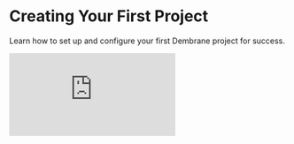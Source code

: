 # Creating Your First Project

Learn how to set up and configure your first Dembrane project for success.

<div
  style={{
    position: "relative",
    paddingBottom: "54.166666666666664%",
    height: 0
  }}
>
  <iframe
    src="https://www.loom.com/embed/ea4d6f3aae014c3bba125801bef6d964?sid=8d1f20ad-9018-43b3-8e52-04546789b7a5"
    frameBorder={0}
    webkitallowfullscreen=""
    mozallowfullscreen=""
    allowFullScreen=""
    style={{
      position: "absolute",
      top: 0,
      left: 0,
      width: "100%",
      height: "100%"
    }}
  />
</div>



## Step 1: Setting up your dashboard

1. Log in to your Dembrane account
2. Click on the **Settings** icon in the top right of your dashboard to change the language of your dashboard or report an issue. If you want to log out at any time, you can do that here too.

<img src="/img13.png" width="300" alt="Description" />

## Step 2: Creating a Project

1. If you want to create a new project, click on the Home icon and then click "Create".

![](/img1.png)


### Project Settings

Now you'll arrive at your main dashboard. First make sure you're in the **"Project Settings"** tab. Here you give your project a name and provide information about the context of your project.
1. **Name**: Give your project a name instead of **"New Project"**. Choose something descriptive and recognizable. You can change this later
2. **Context**: Add details about the purpose of your project (internal use). This could be, for example, what the goal of the project is.

![](/img2.png) 

What else you can do in the project settings is download all transcriptions and delete the project when it is no longer needed.





## Step 3: Setting up your portal

The participant portal is your gateway to collecting conversations on a large scale. Here you configure what your participants will see when scanning the project's QR code and in which language the transcripts will be stored.

To make the following adjustments, first make sure you are in the **"Portal Editor"** tab. This is located next to the project settings.

![](/img14.png)


#### Language Settings
1. **Language**: This is the language of the participant portal and the transcription. <br/>
    If you have this set to English and your conversations are conducted in Dutch, your recorded audio will be translated to English and stored that way. <br/>
    🫰So always make sure that the language setting of the portal is the same as the language of your dialogue session to ensure correct transcription. <br/>
    Do you expect multiple languages? Then create different projects for this. <br/>
    ⚠️ If you change the language of the project, the QR code will also change.
2. **Ask for Name**: By checking this box, participants must provide their name when starting a conversation. 

![](/img5.png)

#### Tutorial Options
When scanning the QR code, your participants will see a tutorial. By clicking on the "Show preview" button, you can see what this will look like for the participant.

![](/PortalEditor_ShowPreview.png)

You have three options:
1. **No Tutorial**
   - This only contains the privacy information
2. **Basic**
   - This shows the privacy information and an introduction to Dembrane.
3. **Advanced**
    - This shows the privacy information, an introduction to Dembrane, and tips and tricks for the participant to make the best possible recording.

#### Keywords
Here you can create keywords that participants can choose when starting a recording. You can also add keywords to the conversation afterward. This is useful for easily finding conversations later.
![](/PortalEditor_Trefwoorden.png)


#### Page Settings
1. **Page title**: This title is shown to participants when they start a conversation
2. **Page content:** This page is shown to participants when they start a conversation after successfully completing the tutorial
3. **Thank you page content**: This page is shown after the participant has completed the conversation

![](/img6.png) 

#### Transcription Settings
**Specific context:** Here you can add important terms, abbreviations, or names of speakers to ensure they appear correctly in the transcription. Do you notice that something is consistently misspelled in your data analysis? Then this is the place to add the word so that it appears correctly in the analysis.